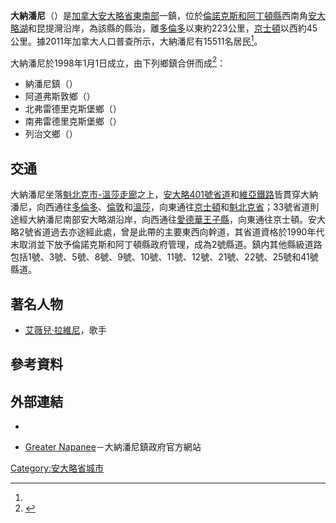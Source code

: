 {{noteTA
|T=zh-hans:大纳帕尼;zh-hant:大納潘尼
|1=zh-hans:金斯顿;zh-hk:京士頓;zh-mo:京士頓;zh-tw:金斯頓;
|2=zh-hans:魁北克市;zh-hk:魁北克城;zh-mo:魁北克城;zh-tw:魁北克城;
|3=zh-hans:纳帕尼;zh-hant:納潘尼
}}
{{Infobox settlement
|name                   = 大納潘尼
|official_name          = 
|other_name             =
|native_name            = {{lang|en|Greater Napanee}}
|nickname               = 
|settlement_type        = [[安大略省行政区划|鎮（下层次）]]
|motto                  = 
<!-- images and maps  ----------->
|image_skyline          = Napanee ON 2.JPG
|image_caption          = 大納潘尼鎮中心登打士街一景
|image_flag             = 
|flag_size              =
|image_seal             = 
|seal_size              =
|image_shield           = 
|shield_size            =
|image_blank_emblem     =
|blank_emblem_type      =
|blank_emblem_size      =
|image_map              = 
|mapsize                = 
|map_caption            = 
|pushpin_map            = Canada Ontario
|pushpin_mapsize        = 200
|pushpin_map_caption    = 大納潘尼在[[安大略省|安大略省]]的位置
<!-- Location ------------------>
|subdivision_type       = [[國家|國家]]
|subdivision_name       = {{CAN}}
|subdivision_type1      = [[加拿大行政區劃|省]]
|subdivision_name1      = {{ON}}
|subdivision_type2      = [[安大略省行政區劃|縣]]
|subdivision_name2      = [[倫諾克斯和阿丁頓縣|倫諾克斯和阿丁頓縣]]
<!-- Politics ----------------->
|government_footnotes   =
|government_type        =
|leader_title           = 鎮長
|leader_name            = {{lang|en|Gordon Schermerhorn}}
|leader_title1          = 鎮政機關
|leader_name1           = 大納潘尼鎮議會
|leader_title2          = 
|leader_name2           = 
|leader_title3          = 
|leader_name3           = 
|established_title      = 成立
|established_date       = 1998年1月1日
<!-- Area    --------------------->
|area_magnitude         = 
|area_footnotes         = <ref name="census2011" />
|area_total_km2         = 
|area_land_km2          = 461.31
|area_water_km2         =
|area_water_percent     =
<!-- Population   ----------------------->
|population_as_of               = 2011年
|population_footnotes           = <ref name="census2011">{{cite web |url=http://www12.statcan.gc.ca/census-recensement/2011/dp-pd/prof/details/page.cfm?Lang=E&Geo1=CSD&Code1=3511015&Geo2=CD&Code2=3511&Data=Count&SearchText=greater%20napanee&SearchType=Begins&SearchPR=35&B1=All&Custom=&TABID=1 |title=Greater Napanee, Town Ontario (Census Subdivision) |publisher=Statistics Canada |work=Census profile, Canada 2011 Census |date=2014-01-08 |accessdate=2014-03-02 |archive-date=2014-03-03 |archive-url=https://web.archive.org/web/20140303005252/http://www12.statcan.gc.ca/census-recensement/2011/dp-pd/prof/details/page.cfm?Lang=E&Geo1=CSD&Code1=3511015&Geo2=CD&Code2=3511&Data=Count&SearchText=greater%20napanee&SearchType=Begins&SearchPR=35&B1=All&Custom=&TABID=1 |dead-url=no }}</ref>
|population_note                =
|population_total               = 15511
|population_density_km2         = 33.6
<!-- General information  --------------->
|timezone               = [[北美東部時區|EST]]
|utc_offset             = −5
|timezone_DST           = [[北美東部時區|EDT]]
|utc_offset_DST         = −4
|latd=44 |latm=15 |lats= |latNS=N
|longd=76 |longm=57 |longs= |longEW=W
|coordinates_type=type:city(93104)_region:CA-ON
|coordinates_display=inline,title
|elevation_footnotes    =  <!--for references: use <ref> </ref> tags-->
|elevation_m            = 
<!-- Area/postal codes & others -------->
|postal_code_type       = [[加拿大郵區編號|郵區編號前綴]]
|postal_code            = K7R
|area_code              = 613
|website                = [http://www.greaternapanee.com/en/index.asp greaternapanee.com]
|footnotes              = 
}}
'''大納潘尼'''（{{lang-en|Greater Napanee}}）是[[加拿大|加拿大]][[安大略省|安大略省]][[南安大略|東南部]]一鎮，位於[[倫諾克斯和阿丁頓縣|倫諾克斯和阿丁頓縣]]西南角[[安大略湖|安大略湖]]和昆提灣沿岸，為該縣的縣治，離[[多倫多|多倫多]]以東約223公里，[[金斯頓_(安大略省)|京士頓]]以西約45公里。據2011年加拿大人口普查所示，大納潘尼有15511名居民<ref name="census2011"/>。

大納潘尼於1998年1月1日成立，由下列鄉鎮合併而成<ref name="hist">{{cite web |url=http://www.greaternapanee.com/en/visitinghere/ourhistory.asp |title=Our History |work=大納潘尼鎮政府 |accessdate=2014-03-02 |deadurl=yes |archiveurl=https://web.archive.org/web/20140329073702/http://www.greaternapanee.com/en/visitinghere/ourhistory.asp |archivedate=2014-03-29 }}</ref>：

*納潘尼鎮（{{lang|en|Town of Napanee}}）
*阿道弗斯敦鄉（{{lang|en|Township of Adolphustown}}）
*北弗雷德里克斯堡鄉（{{lang|en|Township of North Fredericksburgh}}）
*南弗雷德里克斯堡鄉（{{lang|en|Township of South Fredericksburgh}}）
*列治文鄉（{{lang|en|Township of Richmond}}）

==交通==
大納潘尼坐落[[魁北克市-溫莎走廊|魁北克市-溫莎走廊]]之上，[[安大略401號省道|安大略401號省道]]和[[維亞鐵路|維亞鐵路]]皆貫穿大納潘尼，向西通往[[多倫多|多倫多]]、[[倫敦_(加拿大)|倫敦]]和[[溫莎_(安大略省)|溫莎]]，向東通往[[金斯頓_(安大略省)|京士頓]]和[[魁北克省|魁北克省]]；33號省道則途經大納潘尼南部安大略湖沿岸，向西通往[[愛德華王子縣_(安大略省)|愛德華王子縣]]，向東通往京士頓。安大略2號省道過去亦途經此處，曾是此帶的主要東西向幹道，其省道資格於1990年代末取消並下放予倫諾克斯和阿丁頓縣政府管理，成為2號縣道。鎮内其他縣級道路包括1號、3號、5號、8號、9號、10號、11號、12號、21號、22號、25號和41號縣道。

==著名人物==
*[[艾薇兒·拉維尼|艾薇兒·拉維尼]]，歌手

==參考資料==
{{reflist}}

==外部連結==
*{{Commons-inline|Category:Greater Napanee|大納潘尼}}
*{{en}}[http://www.greaternapanee.com/en/index.asp Greater Napanee]{{Wayback|url=http://www.greaternapanee.com/en/index.asp |date=20140108083116 }}－大納潘尼鎮政府官方網站

[[Category:安大略省城市|Category:安大略省城市]]